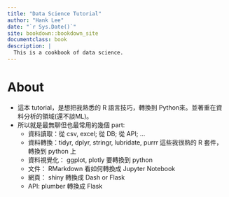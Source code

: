 ```yaml
--- 
title: "Data Science Tutorial"
author: "Hank Lee"
date: "`r Sys.Date()`"
site: bookdown::bookdown_site
documentclass: book
description: |
  This is a cookbook of data science.
---
```


# About {-}

* 這本 tutorial，是想把我熟悉的 R 語言技巧，轉換到 Python來。並著重在資料分析的領域(還不談ML)。  
* 所以就是最無聊但也最常用的幾個 part:  
  * 資料讀取：從 csv, excel; 從 DB; 從 API; ...  
  * 資料轉換：tidyr, dplyr, stringr, lubridate, purrr 這些我很熟的 R 套件，轉換到 python 上  
  * 資料視覺化： ggplot, plotly 要轉換到 python  
  * 文件： RMarkdown 看如何轉換成 Jupyter Notebook  
  * 網頁： shiny 轉換成 Dash or Flask  
  * API: plumber 轉換成 Flask  
